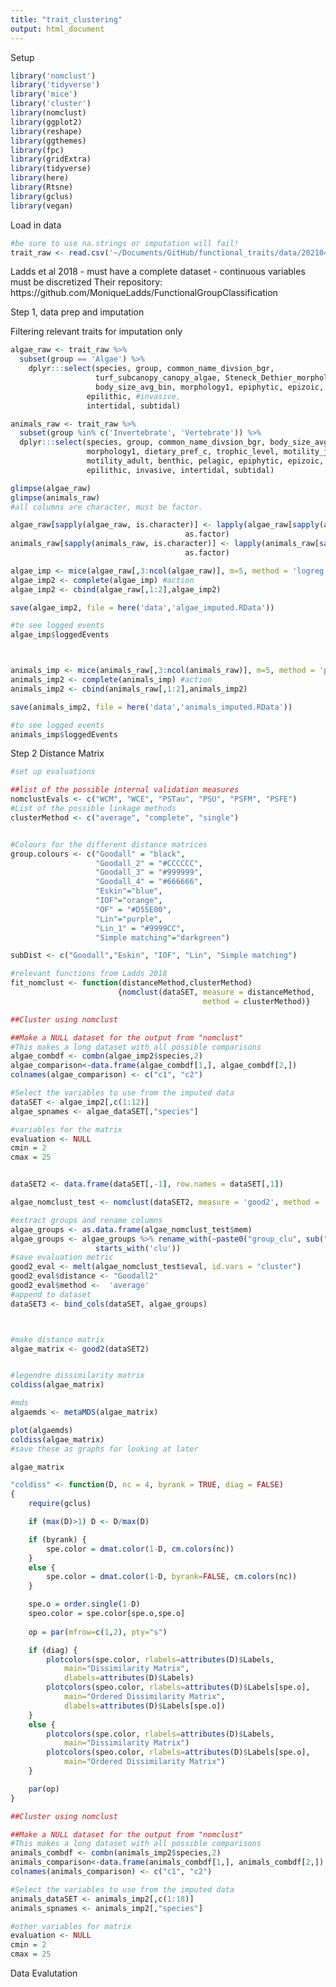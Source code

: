 ```yaml
---
title: "trait_clustering"
output: html_document
---
```


Setup
```r
library('nomclust')
library('tidyverse')
library('mice')
library('cluster')
library(nomclust) 
library(ggplot2)
library(reshape)
library(ggthemes)
library(fpc)
library(gridExtra)
library(tidyverse)
library(here)
library(Rtsne)
library(gclus)
library(vegan)
```

Load in data
```r
#be sure to use na.strings or imputation will fail!
trait_raw <- read.csv('~/Documents/GitHub/functional_traits/data/20210407_ShoalsFunctionalTraits.csv', na.strings = c("","NA", 'N/A'))
```

Ladds et al 2018
- must have a complete dataset
- continuous variables must be discretized
Their repository: https://github.com/MoniqueLadds/FunctionalGroupClassification

Step 1, data prep and imputation

Filtering relevant traits for imputation only
```r
algae_raw <- trait_raw %>%
  subset(group == 'Algae') %>%
    dplyr:::select(species, group, common_name_divsion_bgr,
                   turf_subcanopy_canopy_algae, Steneck_Dethier_morphology_algae, 
                   body_size_avg_bin, morphology1, epiphytic, epizoic, #epifaunal, 
                 epilithic, #invasive, 
                 intertidal, subtidal)

animals_raw <- trait_raw %>%
  subset(group %in% c('Invertebrate', 'Vertebrate')) %>%
  dplyr:::select(species, group, common_name_divsion_bgr, body_size_avg_bin,
                 morphology1, dietary_pref_c, trophic_level, motility_juv,
                 motility_adult, benthic, pelagic, epiphytic, epizoic, epifaunal, 
                 epilithic, invasive, intertidal, subtidal)

glimpse(algae_raw)
glimpse(animals_raw)
#all columns are character, must be factor.

algae_raw[sapply(algae_raw, is.character)] <- lapply(algae_raw[sapply(algae_raw, is.character)], 
                                       as.factor)
animals_raw[sapply(animals_raw, is.character)] <- lapply(animals_raw[sapply(animals_raw, is.character)], 
                                       as.factor)

```


```r

algae_imp <- mice(algae_raw[,3:ncol(algae_raw)], m=5, method = 'logreg', print = F)
algae_imp2 <- complete(algae_imp) #action
algae_imp2 <- cbind(algae_raw[,1:2],algae_imp2)

save(algae_imp2, file = here('data','algae_imputed.RData'))

#to see logged events
algae_imp$loggedEvents



animals_imp <- mice(animals_raw[,3:ncol(animals_raw)], m=5, method = 'polyreg', print = F)
animals_imp2 <- complete(animals_imp) #action
animals_imp2 <- cbind(animals_raw[,1:2],animals_imp2)

save(animals_imp2, file = here('data','animals_imputed.RData'))

#to see logged events
animals_imp$loggedEvents
```



Step 2 Distance Matrix

```r
#set up evaluations

##list of the possible internal validation measures
nomclustEvals <- c("WCM", "WCE", "PSTau", "PSU", "PSFM", "PSFE")
#List of the possible linkage methods
clusterMethod <- c("average", "complete", "single")


#Colours for the different distance matrices
group.colours <- c("Goodall" = "black",
                   "Goodall_2" = "#CCCCCC",
                   "Goodall_3" = "#999999",
                   "Goodall_4" = "#666666",
                   "Eskin"="blue",
                   "IOF"="orange", 
                   "OF" = "#D55E00",
                   "Lin"="purple",
                   "Lin_1" = "#9999CC",
                   "Simple matching"="darkgreen")

subDist <- c("Goodall","Eskin", "IOF", "Lin", "Simple matching")

#relevant functions from Ladds 2018
fit_nomclust <- function(distanceMethod,clusterMethod)
                        {nomclust(dataSET, measure = distanceMethod, 
                                           method = clusterMethod)}

```


```r
##Cluster using nomclust

##Make a NULL dataset for the output from "nomclust"
#This makes a long dataset with all possible comparisons
algae_combdf <- combn(algae_imp2$species,2)
algae_comparison<-data.frame(algae_combdf[1,], algae_combdf[2,])
colnames(algae_comparison) <- c("c1", "c2")

#Select the variables to use from the imputed data
dataSET <- algae_imp2[,c(1:12)]
algae_spnames <- algae_dataSET[,"species"]

#variables for the matrix
evaluation <- NULL
cmin = 2
cmax = 25


dataSET2 <- data.frame(dataSET[,-1], row.names = dataSET[,1])

algae_nomclust_test <- nomclust(dataSET2, measure = 'good2', method = 'average')

#extract groups and rename columns
algae_groups <- as.data.frame(algae_nomclust_test$mem)
algae_groups <- algae_groups %>% rename_with(~paste0("group_clu", sub("clu_*", "_", .)), 
                   starts_with('clu'))
#save evaluation metric
good2_eval <- melt(algae_nomclust_test$eval, id.vars = "cluster")
good2_eval$distance <- "Goodall2"
good2_eval$method <-  'average'
#append to dataset
dataSET3 <- bind_cols(dataSET, algae_groups)



#make distance matrix
algae_matrix <- good2(dataSET2)


#legendre dissimilarity matrix
coldiss(algae_matrix) 

#mds
algaemds <- metaMDS(algae_matrix)

plot(algaemds)
coldiss(algae_matrix)
#save these as graphs for looking at later

algae_matrix
```
```r
"coldiss" <- function(D, nc = 4, byrank = TRUE, diag = FALSE)
{
	require(gclus)

	if (max(D)>1) D <- D/max(D)

	if (byrank) {
		spe.color = dmat.color(1-D, cm.colors(nc))
	}
	else {
		spe.color = dmat.color(1-D, byrank=FALSE, cm.colors(nc))
	}

	spe.o = order.single(1-D)
	speo.color = spe.color[spe.o,spe.o]
	
	op = par(mfrow=c(1,2), pty="s")

	if (diag) {
		plotcolors(spe.color, rlabels=attributes(D)$Labels, 
			main="Dissimilarity Matrix", 
			dlabels=attributes(D)$Labels)
		plotcolors(speo.color, rlabels=attributes(D)$Labels[spe.o], 
			main="Ordered Dissimilarity Matrix", 
			dlabels=attributes(D)$Labels[spe.o])
	}
	else {
		plotcolors(spe.color, rlabels=attributes(D)$Labels, 
			main="Dissimilarity Matrix")
		plotcolors(speo.color, rlabels=attributes(D)$Labels[spe.o], 
			main="Ordered Dissimilarity Matrix")
	}

	par(op)
}
```


```r
##Cluster using nomclust

##Make a NULL dataset for the output from "nomclust"
#This makes a long dataset with all possible comparisons
animals_combdf <- combn(animals_imp2$species,2)
animals_comparison<-data.frame(animals_combdf[1,], animals_combdf[2,])
colnames(animals_comparison) <- c("c1", "c2")

#Select the variables to use from the imputed data
animals_dataSET <- animals_imp2[,c(1:18)]
animals_spnames <- animals_imp2[,"species"]

#other variables for matrix
evaluation <- NULL
cmin = 2
cmax = 25


```


Data Evalutation
```r

```


